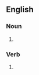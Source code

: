 ==English==

===Noun===
{{en-noun}}

# {{obsolete spelling of|[[service]]}}

===Verb===
{{infl|en|verb}}

# {{obsolete spelling of|[[service]]}}